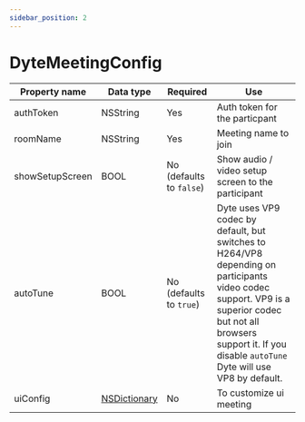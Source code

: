 ```yaml
---
sidebar_position: 2
---
```


# DyteMeetingConfig

| Property name   | Data type                                   | Required                 | Use                                                                                                                                                                                                                      |
| --------------- | ------------------------------------------  | ------------------------ | ------------------------------------------------------------------------------------------------------------------------------------------------------------------------------------------------------------------------ |
| authToken       | NSString                                    | Yes                      | Auth token for the particpant                                                                                                                                                                                            |
| roomName        | NSString                                    | Yes                      | Meeting name to join                                                                                                                                                                                                     |
| showSetupScreen | BOOL                                        | No (defaults to `false`) | Show audio / video setup screen to the participant                                                                                                                                                                       |
| autoTune        | BOOL                                        | No (defaults to `true`)  | Dyte uses VP9 codec by default, but switches to H264/VP8 depending on participants video codec support. VP9 is a superior codec but not all browsers support it. If you disable `autoTune` Dyte will use VP8 by default. |
| uiConfig        | [NSDictionary](./reference/dyte-ui-config)  | No                       | To customize ui meeting